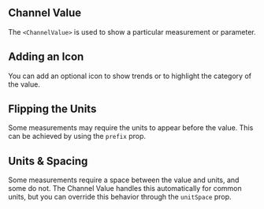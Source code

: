 
## Channel Value

The `<ChannelValue>` is used to show a particular measurement or parameter.

<ChannelValue />

## Adding an Icon

You can add an optional icon to show trends or to highlight the category of the value.

<ChannelValueWithIcon />

## Flipping the Units

Some measurements may require the units to appear before the value. This can be achieved by using the `prefix` prop.

<ChannelValueWithPrefix />

## Units & Spacing

Some measurements require a space between the value and units, and some do not. The Channel Value handles this automatically for common units, but you can override this behavior through the `unitSpace` prop.

<ChannelValueUnitsSpacing />
